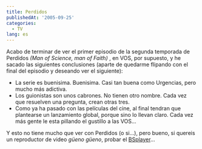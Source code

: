 ```yaml
---
title: Perdidos
publishedAt: '2005-09-25'
categories:
  - TV
lang: es
---
```


Acabo de terminar de ver el primer episodio de la segunda temporada de Perdidos _(Man of Science, man of Faith)_ , en VOS, por supuesto, y he sacado las siguientes conclusiones (aparte de quedarme flipando con el final del episodio y deseando ver el siguiente):

- La serie es buenisima. Buenisima. Casi tan buena como Urgencias, pero mucho más adictiva.
- Los guionistas son unos cabrones. No tienen otro nombre. Cada vez que resuelven una pregunta, crean otras tres.
- Como ya ha pasado con las películas del cine, al final tendran que plantearse un lanzamiento global, porque sino lo llevan claro. Cada vez más gente le esta pillando el gustillo a las VOS...

Y esto no tiene mucho que ver con Perdidos (o si...), pero bueno, si quereis un reproductor de video _güeno güeno_, probar el [BSplayer](http://www.bsplayer.org/)...

